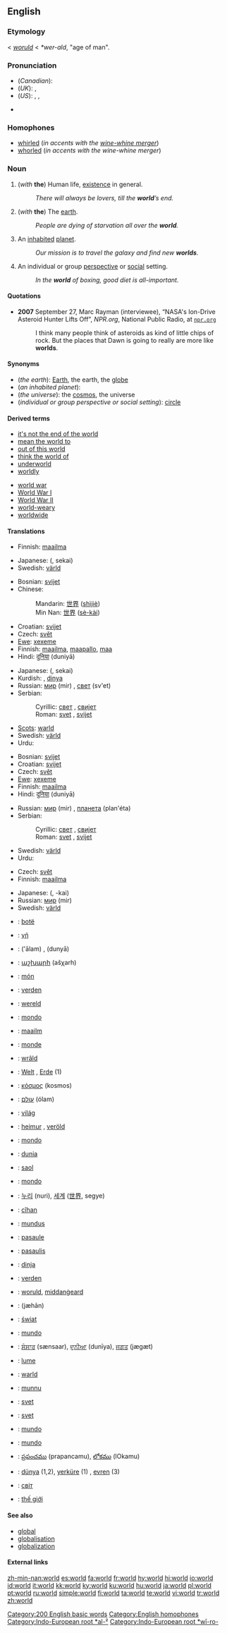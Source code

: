 ==English==

{{rank|find|got|let|193|world|thing|set|told}}

===Etymology===
{{ME.}} < {{OE.}} ''[[woruld]]'' < {{Ger.}} ''*wer-ald'', "age of man".

===Pronunciation===
*(''Canadian''): {{IPA|/wɝəɫd̥/}}
*(''UK''): {{IPA|/wɜːld/}}, {{SAMPA|/w3:ld/}}
*(''US''): {{AHD|wûrld}}, {{IPA|/wɝld/}}, {{SAMPA|/w3`ld/}}
*{{audio|en-ca-world.ogg|Audio (CA)}}
*:{{rhymes|ɜː(r)ld}}

===Homophones===
*[[whirled]] (''in accents with the [[wine-whine merger]]'')
*[[whorled]] (''in accents with the wine-whine merger'')

===Noun===
{{wikipedia}}
{{en-noun|s|-}}

# (''with'' '''the''') Human life, [[existence]] in general.
#:''There will always be lovers, till the '''world'''’s end.''
# {{uncountable}} (''with'' '''the''') The [[earth]].
#:''People are dying of starvation all over the '''world'''.''
# {{countable}} An [[inhabited]] [[planet]].
#:''Our mission is to travel the galaxy and find new '''worlds'''.''
# An individual or group [[perspective]] or [[social]] setting.
#:''In the '''world''' of boxing, good diet is all-important.''

====Quotations====
* '''2007''' September 27, Marc Rayman (interviewee), “NASA's Ion-Drive Asteroid Hunter Lifts Off”, ''NPR.org'', National Public Radio, at <tt>[http://www.npr.org/templates/story/story.php?storyId=14776628 npr.org]</tt>
*: I think many people think of asteroids as kind of little chips of rock. But the places that Dawn is going to really are more like '''worlds'''.

====Synonyms====
*(''the earth''): [[Earth]], the earth, the [[globe]]
*(''an inhabited planet''):
*(''the universe''): the [[cosmos]], the universe
*(''individual or group perspective or social setting''): [[circle]]

====Derived terms====
{{rel-top|terms derived from "world"}}
*[[it's not the end of the world]]
*[[mean the world to]]
*[[out of this world]]
*[[think the world of]]
*[[underworld]]
*[[worldly]]
{{rel-mid}}
*[[world war]]
*[[World War I]]
*[[World War II]]
*[[world-weary]]
*[[worldwide]]
{{rel-bottom}}

====Translations====
{{trans-top|human existence}}
*Finnish: [[maailma]]
{{trans-mid}}
*Japanese: {{JAchar|[[世界]]}} ({{JAchar|[[せかい]]}}, sekai)
*Swedish: [[värld]] {{c}}
{{trans-bottom}}

{{trans-top|the earth}}
*Bosnian: [[svijet]] {{m}}
*Chinese:
*:Mandarin: [[世界]] ([[shìjiè]])
*:Min Nan: [[世界]] ([[sè-kài]])
*Croatian: [[svijet]] {{m}}
*Czech: [[svět]] {{m}}
*[[Ewe]]: [[xexeme]]
*Finnish: [[maailma]], [[maapallo]], [[maa]]
*Hindi: [[दुनिया]] (duniyā) {{f}}
{{trans-mid}}
*Japanese: {{JAchar|[[世界]]}} ({{JAchar|[[せかい]]}}, sekai)
*Kurdish: {{KUchar|[[دنیا]]}}, [[dinya]]
*Russian: [[мир]] (mir) {{m}}, [[свет]] (sv'et) {{m}}
*Serbian:
*:Cyrillic: [[свет]] {{m}}, [[свијет]] {{m}}
*:Roman: [[svet#Serbian|svet]] {{m}}, [[svijet#Serbian|svijet]] {{m}}
*[[Scots]]: [[warld]]
*Swedish: [[värld]] {{c}}
*Urdu: {{URchar|[[دنیا]]}} {{f}}
{{trans-bottom}}

{{trans-top|inhabited planet}}
*Bosnian: [[svijet]] {{m}}
*Croatian: [[svijet]] {{m}}
*Czech: [[svět]] {{m}}
*[[Ewe]]: [[xexeme]]
*Finnish: [[maailma]]
*Hindi: [[दुनिया]] (duniyā) {{f}}
{{trans-mid}}
*Russian: [[мир]] (mir) {{m}}, [[планета]] (plan'éta) {{f}}
*Serbian:
*:Cyrillic: [[свет]] {{m}}, [[свијет]] {{m}}
*:Roman: [[svet#Serbian|svet]] {{m}}, [[svijet#Serbian|svijet]] {{m}}
*Swedish: [[värld]] {{c}}
*Urdu: {{URchar|[[دنیا]]}} {{f}}
{{trans-bottom}}

{{trans-top|individual or group perspective or social setting}}
*Czech: [[svět]] {{m}}
*Finnish: [[maailma]]
{{trans-mid}}
*Japanese: {{JAchar|-[[界]]}} ({{JAchar|-[[かい]]}}, -kai)
*Russian: [[мир]] (mir) {{m}}
*Swedish: [[värld]] {{c}}
{{trans-bottom}}

{{checktrans-top}}
*{{ttbc|Albanian}}: [[botë]] {{f}}
*{{ttbc|Ancient Greek}}: [[γῆ]] {{f}}
*{{ttbc|Arabic}}: {{ARchar|[[عالم]]}} ('ālam) {{m}}, {{ARchar|[[دنيا|دُنْيا]]}} (dunyā)
*{{ttbc|Armenian}}: [[աշխարհ]] (ašχarh)
*{{ttbc|Catalan}}: [[món]] {{m}}
*{{ttbc|Danish}}: [[verden]] {{c}}
*{{ttbc|Dutch}}: [[wereld]] {{m}}
*{{ttbc|Esperanto}}: [[mondo#Esperanto|mondo]]
*{{ttbc|Estonian}}: [[maailm]]
*{{ttbc|French}}: [[monde]] {{m}}
*{{ttbc|Frisian}}: [[wrâld]]
*{{ttbc|German}}: [[Welt]] {{f}}, [[Erde]] {{f}} (1)
*{{ttbc|Greek}}: [[κόσμος]] (kosmos){{m}}
*{{ttbc|Hebrew}}: [[עולם]] (ólam) {{m}}
*{{ttbc|Hungarian}}: [[világ]]
*{{ttbc|Icelandic}}: [[heimur]] {{m}}, [[veröld]] {{f}}
*{{ttbc|Ido}}: [[mondo#Ido|mondo]]
*{{ttbc|Indonesian}}: [[dunia]]
*{{ttbc|Irish}}: [[saol]]
*{{ttbc|Italian}}: [[mondo#Italian|mondo]] {{m}}
*{{ttbc|Korean}}: [[누리]] (nuri), [[세계]] ([[世界]], segye)
{{trans-mid}}
*{{ttbc|Kurdish}}: [[cîhan]]
*{{ttbc|Latin}}: [[mundus]] {{m}}
*{{ttbc|Latvian}}: [[pasaule]]
*{{ttbc|Lithuanian}}: [[pasaulis]] {{m}}
*{{ttbc|Maltese}}: [[dinja]]
*{{ttbc|Norwegian}}: [[verden]] {{m}}
*{{ttbc|Old English}}: [[woruld]], [[middangeard|middanġeard]]
*{{ttbc|Persian}}: {{FAchar|[[جهان|جَهان]]}} (jæhān)
*{{ttbc|Polish}}: [[świat]] {{m}}
*{{ttbc|Portuguese}}: [[mundo]] {{m}}
*{{ttbc|Punjabi}}: [[ਸੰਸਾਰ]] (sænsaar), [[ਦੁਨੀਆ]] (dunīya), [[ਜਗਤ]] (jægæt)
*{{ttbc|Romanian}}: [[lume]] {{f}}
*{{ttbc|Scots}}: [[warld]]
*{{ttbc|Sicilian}}: [[munnu]] {{m}}
*{{ttbc|Slovak}}: [[svet]] {{m}}
*{{ttbc|Slovene}}: [[svet]] {{m}}
*{{ttbc|Spanish}}: [[mundo]] {{m}}
*{{ttbc|Tagalog}}: [[mundo]]
*{{ttbc|Telugu}}: [[ప్రపంచము]] (prapancamu), [[లోకము]] (lOkamu)
*{{ttbc|Turkish}}: [[dünya]] (1,2), [[yerküre]] (1) , [[evren]] (3)
*{{ttbc|Ukrainian}}: [[світ]] {{m}}
*{{ttbc|Vietnamese}}: [[thế giới]]
{{checktrans-bottom}}

====See also====
*[[global]]
*[[globalisation]]
*[[globalization]]

====External links====
{{wikipedia|dab=world (disambiguation)|world}}

[[Category:200 English basic words]]
[[Category:English homophones]]
[[Category:Indo-European root *al-²]]
[[Category:Indo-European root *wī-ro-]]

[[zh-min-nan:world]]
[[es:world]]
[[fa:world]]
[[fr:world]]
[[hy:world]]
[[hi:world]]
[[io:world]]
[[id:world]]
[[it:world]]
[[kk:world]]
[[ky:world]]
[[ku:world]]
[[hu:world]]
[[ja:world]]
[[pl:world]]
[[pt:world]]
[[ru:world]]
[[simple:world]]
[[fi:world]]
[[ta:world]]
[[te:world]]
[[vi:world]]
[[tr:world]]
[[zh:world]]
